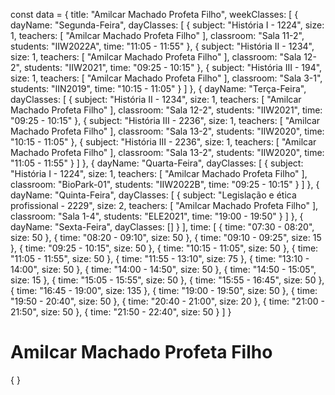 const data = {
  title: "Amilcar Machado Profeta Filho",
  weekClasses: [
    {
      dayName: "Segunda-Feira",
      dayClasses: [
        {
          subject: "História I - 1224",
          size: 1,
          teachers: [
            "Amilcar Machado Profeta Filho"
          ],
          classroom: "Sala 11-2",
          students: "IIW2022A",
          time: "11:05 - 11:55"
        },
        {
          subject: "História II - 1234",
          size: 1,
          teachers: [
            "Amilcar Machado Profeta Filho"
          ],
          classroom: "Sala 12-2",
          students: "IIW2021",
          time: "09:25 - 10:15"
        },
        {
          subject: "História III - 194",
          size: 1,
          teachers: [
            "Amilcar Machado Profeta Filho"
          ],
          classroom: "Sala 3-1",
          students: "IIN2019",
          time: "10:15 - 11:05"
        }
      ]
    },
    {
      dayName: "Terça-Feira",
      dayClasses: [
        {
          subject: "História II - 1234",
          size: 1,
          teachers: [
            "Amilcar Machado Profeta Filho"
          ],
          classroom: "Sala 12-2",
          students: "IIW2021",
          time: "09:25 - 10:15"
        },
        {
          subject: "História III - 2236",
          size: 1,
          teachers: [
            "Amilcar Machado Profeta Filho"
          ],
          classroom: "Sala 13-2",
          students: "IIW2020",
          time: "10:15 - 11:05"
        },
        {
          subject: "História III - 2236",
          size: 1,
          teachers: [
            "Amilcar Machado Profeta Filho"
          ],
          classroom: "Sala 13-2",
          students: "IIW2020",
          time: "11:05 - 11:55"
        }
      ]
    },
    {
      dayName: "Quarta-Feira",
      dayClasses: [
        {
          subject: "História I - 1224",
          size: 1,
          teachers: [
            "Amilcar Machado Profeta Filho"
          ],
          classroom: "BioPark-01",
          students: "IIW2022B",
          time: "09:25 - 10:15"
        }
      ]
    },
    {
      dayName: "Quinta-Feira",
      dayClasses: [
        {
          subject: "Legislação e ética profissional - 2229",
          size: 2,
          teachers: [
            "Amilcar Machado Profeta Filho"
          ],
          classroom: "Sala 1-4",
          students: "ELE2021",
          time: "19:00 - 19:50"
        }
      ]
    },
    {
      dayName: "Sexta-Feira",
      dayClasses: []
    }
  ],
  time: [
    {
      time: "07:30 - 08:20",
      size: 50
    },
    {
      time: "08:20 - 09:10",
      size: 50
    },
    {
      time: "09:10 - 09:25",
      size: 15
    },
    {
      time: "09:25 - 10:15",
      size: 50
    },
    {
      time: "10:15 - 11:05",
      size: 50
    },
    {
      time: "11:05 - 11:55",
      size: 50
    },
    {
      time: "11:55 - 13:10",
      size: 75
    },
    {
      time: "13:10 - 14:00",
      size: 50
    },
    {
      time: "14:00 - 14:50",
      size: 50
    },
    {
      time: "14:50 - 15:05",
      size: 15
    },
    {
      time: "15:05 - 15:55",
      size: 50
    },
    {
      time: "15:55 - 16:45",
      size: 50
    },
    {
      time: "16:45 - 19:00",
      size: 135
    },
    {
      time: "19:00 - 19:50",
      size: 50
    },
    {
      time: "19:50 - 20:40",
      size: 50
    },
    {
      time: "20:40 - 21:00",
      size: 20
    },
    {
      time: "21:00 - 21:50",
      size: 50
    },
    {
      time: "21:50 - 22:40",
      size: 50
    }
  ]
}

# Amilcar Machado Profeta Filho

<div>
    {
        <Grid
            title={data.title} 
            weekClasses={data.weekClasses} 
            time={data.time}
        />
    }
</div>
